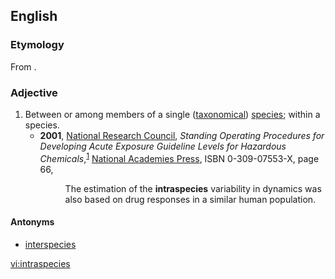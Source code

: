 ==English==

===Etymology===
From {{prefix|intra|species}}.

===Adjective===
{{en-adj|-}}

# Between or among members of a single ([[taxonomy|taxonomical]]) [[species]]; within a species.
#* '''2001''', [[w:United States National Research Council|National Research Council]], ''Standing Operating Procedures for Developing Acute Exposure Guideline Levels for Hazardous Chemicals'',<sup>[http://books.google.com/books?id=KrmpZUjmt78C]</sup> [[w:National Academies Press|National Academies Press]], ISBN 0-309-07553-X, page 66,
#*: The estimation of the '''intraspecies''' variability in dynamics was also based on drug responses in a similar human population.

====Antonyms====
* {{sense|within a species}} [[interspecies]]

[[vi:intraspecies]]